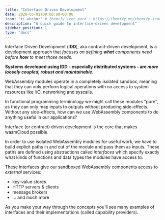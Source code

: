 ```yaml
---
title: "Interface Driven Development"
date: 2020-05-01T00:00:00+00:00
icon: "ti-anchor" # themify icon pack : https://themify.me/themify-icons
description: "A quick guide to interface-driven development"
sidebar_position: 1
type: "docs"
---
```


Interface Driven Development (**IDD**), aka contract-driven development,
is a development approach that _focuses on defining **what** components
need before **how** to meet those needs_.

**Systems developed using IDD - especially
distributed systems - are _more loosely coupled, robust and maintainable_.**

WebAssembly modules operate in a completely isolated sandbox, meaning
that they can only perform logical operations with no access to system
resources like I/O, networking and syscalls.

In functional programming terminology we might call these modules "pure",
as they can only map inputs to outputs without producing side-effects.
Without any side-effects, how can we use WebAssembly components to do anything
useful in our applications?

Interface (or contract) driven development is the core that makes wasmCloud possible.

In order to use isolated WebAssembly modules for useful work, we have to build
explicit paths in and out of the module and pass them as inputs.
These paths are defined using abstractions called _interfaces_ which specify
exactly what kinds of functions and data types the modules have access to.

These interfaces give our sandboxed WebAssembly components access to *external*
services:
- key-value stores
- HTTP servers & clients
- message brokers
- ... and much more

As you make your way through the concepts you'll see many
examples of interfaces and their implementations (called capability providers).
